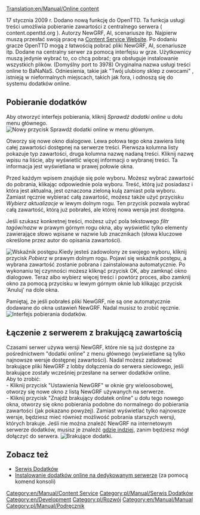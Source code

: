 [[Translation:en/Manual/Online content]]

<!--{{table of contents}}-->{{pl/Manual/Spis treści}}
{{en/Feature|0.7}}

17 stycznia 2009 r. Dodano nową funkcję do OpenTTD. Ta funkcja usługi treści umożliwia pobieranie zawartości z centralnego serwera ( content.openttd.org ). Autorzy NewGRF, AI, scenariusze itp. Najpierw muszą przesłać swoją pracę na [http://content.openttd.org/ Content Service Website]. Po dodaniu gracze OpenTTD mogą z łatwością pobrać pliki NewGRF, AI, scenariusze itp. Dodane na centralny serwer za pomocą interfejsu w grze. Użytkownicy muszą jedynie wybrać to, co chcą pobrać; gra obsługuje instalowanie wszystkich plików. (Domyślny port to 3978) Oryginalna nazwa usługi treści online to BaNaNaS. Odniesienia, takie jak  "Twój ulubiony sklep z owocami" , istnieją w nieformalnych miejscach, takich jak fora, i odnoszą się do systemu dodatków online.

==Pobieranie dodatków==
Aby otworzyć interfejs pobierania, kliknij ''Sprawdź dodatki online'' u dołu menu głównego.
[[File:en/Manual/MainMenu CheckOnlineContent.png|center|frame|Nowy przycisk Sprawdź dodatki online w menu głównym.]]

Otworzy się nowe okno dialogowe. Lewa połowa tego okna zawiera listę całej zawartości dostępnej na serwerze treści. Pierwsza kolumna listy pokazuje typ zawartości, druga kolumna nazwę nadaną treści. Kliknij nazwę wpisu na liście, aby wyświetlić więcej informacji o wybranej treści. Ta informacja jest wyświetlana w prawej połowie okna.

Przed każdym wpisem znajduje się pole wyboru. Możesz wybrać zawartość do pobrania, klikając odpowiednie pola wyboru. Treść, którą już posiadasz i która jest aktualna, jest oznaczona zieloną kulą zamiast pola wyboru.
Zamiast ręcznie wybierać całą zawartość, możesz także użyć przycisku ''Wybierz aktualizacje'' w lewym dolnym rogu. Ten przycisk pozwala wybrać całą zawartość, którą już pobrałeś, ale której nowa wersja jest dostępna.

Jeśli szukasz konkretnej treści, możesz użyć pola tekstowego ''filtr tagów/nazw'' w prawym górnym rogu okna, aby wyświetlić tylko elementy zawierające słowo wpisane w nazwie lub znacznikach (słowa kluczowe określone przez autor do opisania zawartości).

[[File:en/Manual/ContentDownloading Progress.png|left|frame|Wskaźnik postępu.]]Kiedy jesteś zadowolony ze swojego wyboru, kliknij przycisk  ''Pobierz'' w prawym dolnym rogu. Pojawi się wskaźnik postępu, a wybrana zawartość zostanie pobrana i zainstalowana automatycznie. Po wykonaniu tej czynności możesz kliknąć przycisk OK, aby zamknąć okno dialogowe. Teraz albo wybierz więcej treści i powtórz proces, albo zamknij okno za pomocą przycisku w lewym górnym oknie lub klikając przycisk  'Anuluj' na dole okna.

Pamiętaj, że jeśli pobrałeś pliki NewGRF, nie są one automatycznie dodawane do okna ustawień NewGRF. Nadal musisz to zrobić ręcznie.
[[File:en/Manual/ContentDownloading2.png|center|frame|Interfejs pobierania dodatków.]]

==Łączenie z serwerem z brakującą zawartością==
Czasami serwer używa wersji NewGRF, które nie są już dostępne za pośrednictwem  "dodatki online" z menu głównego (wyświetlane są tylko najnowsze wersje dostępnej zawartości). Nadal możesz załadować brakujące pliki NewGRF z lobby dołączenia do serwera sieciowego, jeśli brakujące zostały wcześniej przesłane na serwer dodatków online.
<br>
Aby to zrobić:<br>
- Kliknij przycisk  "Ustawienia NewGRF" w oknie gry wieloosobowej, otworzy się nowe okno z listą NewGRF używanych na serwerze.<br>
- Kliknij przycisk "Znajdź brakujący dodatek online" u dołu tego nowego okna, otworzy się okno pobierania podobne do normalnego do pobierania zawartości (jak pokazano powyżej). Zamiast wyświetlać tylko najnowsze wersje, będziesz mieć również możliwość pobrania starszych wersji, których brakuje. Jeśli nie można znaleźć NewGRF na internetowym serwerze dodatków, musisz je znaleźć [[pl/Archive/Community/FAQ NewGRF|gdzie indziej]], zanim będziesz mógł dołączyć do serwera.
[[File:en/Manual/Server join bananas.png|center|frame|Brakujące dodatki.]]

==Zobacz też==
*[[pl/Archive/Community/Serwis Dodatków|Serwis Dodatków]]
*[[pl/Manual/Serwer dedykowany#instalowanie-dodatkow-online|Instalowanie dodatków online na dedykowanym serwerze]] (za pomocą komend konsoli)

[[Category:en/Manual/Content Service]] [[Category:pl/Manual/Serwis Dodatków]]
[[Category:en/Development]] [[Category:pl/Rozwój]]
[[Category:en/Manual/Manual]] [[Category:pl/Manual/Podręcznik]]